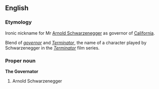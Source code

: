 {{rfd}}
==English==

===Etymology===
Ironic nickname for Mr [[w:Arnold Schwarzenegger|Arnold Schwarzenegger]] as governor of [[California]].

Blend of ''[[governor]]'' and ''[[Terminator]]'', the name of a character played by Schwarzenegger in the ''[[w:The Terminator|Terminator]]'' film series.

===Proper noun===
'''The Governator'''

# Arnold Schwarzenegger